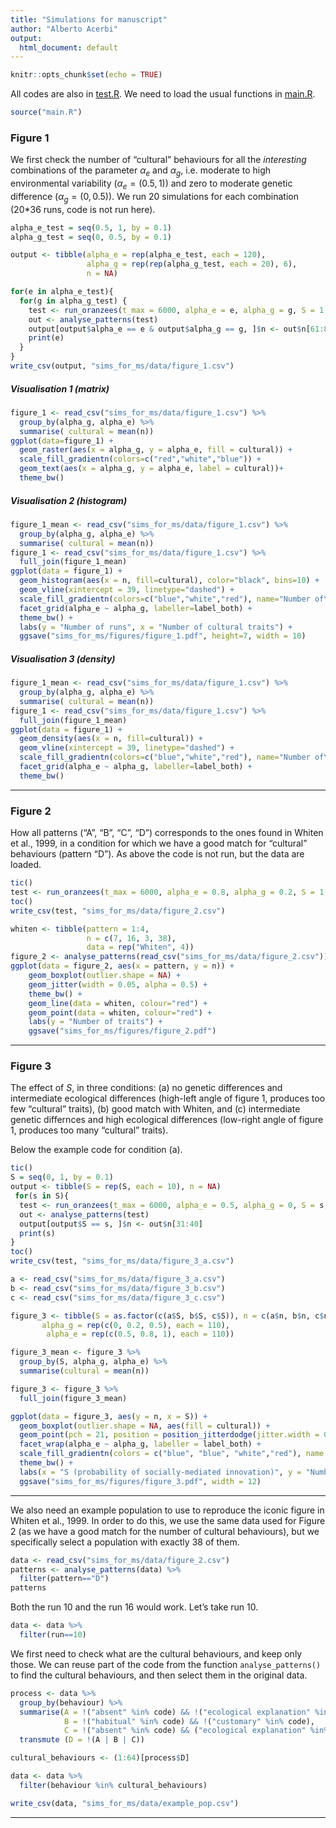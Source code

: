 ```yaml
---
title: "Simulations for manuscript"
author: "Alberto Acerbi"
output:
  html_document: default
---
```


```r
knitr::opts_chunk$set(echo = TRUE)
```

All codes are also in [test.R](test.R). We need to load the usual functions in [main.R](main.R).

```r
source("main.R")
```

### Figure 1 

We first check the number of "cultural" behaviours for all the *interesting* combinations of the parameter $\alpha_e$ and $\alpha_g$, i.e. moderate to high environmental variability ($\alpha_e=(0.5,1)$) and zero to moderate genetic difference ($\alpha_g=(0,0.5)$). We run 20 simulations for each combination (20*36 runs, code is not run here).

```r
alpha_e_test = seq(0.5, 1, by = 0.1)
alpha_g_test = seq(0, 0.5, by = 0.1)

output <- tibble(alpha_e = rep(alpha_e_test, each = 120), 
                 alpha_g = rep(rep(alpha_g_test, each = 20), 6),
                 n = NA)

for(e in alpha_e_test){
  for(g in alpha_g_test) {
    test <- run_oranzees(t_max = 6000, alpha_e = e, alpha_g = g, S = 1, init_world = TRUE, n_run = 20)
    out <- analyse_patterns(test)
    output[output$alpha_e == e & output$alpha_g == g, ]$n <- out$n[61:80]
    print(e)
  }
}
write_csv(output, "sims_for_ms/data/figure_1.csv")
```

##### Visualisation 1 (matrix)

```r
figure_1 <- read_csv("sims_for_ms/data/figure_1.csv") %>%
  group_by(alpha_g, alpha_e) %>%
  summarise( cultural = mean(n))
ggplot(data=figure_1) +
  geom_raster(aes(x = alpha_g, y = alpha_e, fill = cultural)) +
  scale_fill_gradientn(colors=c("red","white","blue")) +
  geom_text(aes(x = alpha_g, y = alpha_e, label = cultural))+
  theme_bw()
```

##### Visualisation 2 (histogram)

```r
figure_1_mean <- read_csv("sims_for_ms/data/figure_1.csv") %>%
  group_by(alpha_g, alpha_e) %>%
  summarise( cultural = mean(n))
figure_1 <- read_csv("sims_for_ms/data/figure_1.csv") %>%
  full_join(figure_1_mean)
ggplot(data = figure_1) + 
  geom_histogram(aes(x = n, fill=cultural), color="black", bins=10) +
  geom_vline(xintercept = 39, linetype="dashed") +
  scale_fill_gradientn(colors=c("blue","white","red"), name="Number of\ncultural traits") +
  facet_grid(alpha_e ~ alpha_g, labeller=label_both) +
  theme_bw() +
  labs(y = "Number of runs", x = "Number of cultural traits") +
  ggsave("sims_for_ms/figures/figure_1.pdf", height=7, width = 10)

```

##### Visualisation 3 (density)

```r
figure_1_mean <- read_csv("sims_for_ms/data/figure_1.csv") %>%
  group_by(alpha_g, alpha_e) %>%
  summarise( cultural = mean(n))
figure_1 <- read_csv("sims_for_ms/data/figure_1.csv") %>%
  full_join(figure_1_mean)
ggplot(data = figure_1) + 
  geom_density(aes(x = n, fill=cultural)) +
  geom_vline(xintercept = 39, linetype="dashed") +
  scale_fill_gradientn(colors=c("blue","white","red"), name="Number of\ncultural traits") +
  facet_grid(alpha_e ~ alpha_g, labeller=label_both) +
  theme_bw()
```

***

### Figure 2

How all patterns ("A", "B", "C", "D") corresponds to the ones found in Whiten et al., 1999, in a condition for which we have a good match for "cultural" behaviours (pattern "D"). As above the code is not run, but the data are loaded. 

```r
tic()
test <- run_oranzees(t_max = 6000, alpha_e = 0.8, alpha_g = 0.2, S = 1, init_world = TRUE, n_run = 20)
toc()
write_csv(test, "sims_for_ms/data/figure_2.csv")
```

```r
whiten <- tibble(pattern = 1:4, 
                 n = c(7, 16, 3, 38), 
                 data = rep("Whiten", 4)) 
figure_2 <- analyse_patterns(read_csv("sims_for_ms/data/figure_2.csv"))
ggplot(data = figure_2, aes(x = pattern, y = n)) +
    geom_boxplot(outlier.shape = NA) +
    geom_jitter(width = 0.05, alpha = 0.5) +
    theme_bw() +
    geom_line(data = whiten, colour="red") +
    geom_point(data = whiten, colour="red") +
    labs(y = "Number of traits") +
    ggsave("sims_for_ms/figures/figure_2.pdf")
```


***

### Figure 3

The effect of $S$, in three conditions: (a) no genetic differences and intermediate ecological differences (high-left angle of figure 1, produces too few "cultural" traits), (b) good match with Whiten, and (c) intermediate genetic differnces and high ecological differences (low-right angle of figure 1, produces too many "cultural" traits).

Below the example code for condition (a).

```r
tic()
S = seq(0, 1, by = 0.1)
output <- tibble(S = rep(S, each = 10), n = NA)
 for(s in S){
  test <- run_oranzees(t_max = 6000, alpha_e = 0.5, alpha_g = 0, S = s, init_world = TRUE, n_run = 10)
  out <- analyse_patterns(test)
  output[output$S == s, ]$n <- out$n[31:40]
  print(s)
}
toc()
write_csv(test, "sims_for_ms/data/figure_3_a.csv")
```

```r
a <- read_csv("sims_for_ms/data/figure_3_a.csv")
b <- read_csv("sims_for_ms/data/figure_3_b.csv")
c <- read_csv("sims_for_ms/data/figure_3_c.csv")

figure_3 <- tibble(S = as.factor(c(a$S, b$S, c$S)), n = c(a$n, b$n, c$n), 
       alpha_g = rep(c(0, 0.2, 0.5), each = 110), 
        alpha_e = rep(c(0.5, 0.8, 1), each = 110)) 

figure_3_mean <- figure_3 %>%
  group_by(S, alpha_g, alpha_e) %>%
  summarise(cultural = mean(n))

figure_3 <- figure_3 %>%
  full_join(figure_3_mean)

ggplot(data = figure_3, aes(y = n, x = S)) +
  geom_boxplot(outlier.shape = NA, aes(fill = cultural)) +
  geom_point(pch = 21, position = position_jitterdodge(jitter.width = 0.1), aes(fill=cultural)) +
  facet_wrap(alpha_e ~ alpha_g, labeller = label_both) +
  scale_fill_gradientn(colors = c("blue", "blue", "white","red"), name = "Number of\ncultural traits") +
  theme_bw() +
  labs(x = "S (probability of socially-mediated innovation)", y = "Number of cultural traits") +
  ggsave("sims_for_ms/figures/figure_3.pdf", width = 12)
```


***

We also need an example population to use to reproduce the iconic figure in Whiten et al., 1999. In order to do this, we use the same data used for Figure 2 (as we have a good match for the number of cultural behaviours), but we specifically select a population with exactly 38 of them.

```r
data <- read_csv("sims_for_ms/data/figure_2.csv")
patterns <- analyse_patterns(data) %>%
  filter(pattern=="D")
patterns
```

Both the run 10 and the run 16 would work. Let's take run 10.

```r
data <- data %>%
  filter(run==10)
```

We first need to check what are the cultural behaviours, and keep only those. We can reuse part of the code from the function `analyse_patterns()` to find the cultural behaviours, and then select them in the original data.

```r
process <- data %>%
  group_by(behaviour) %>%
  summarise(A = !("absent" %in% code) && !("ecological explanation" %in% code), 
            B = !("habitual" %in% code) && !("customary" %in% code),
            C = !("absent" %in% code) && ("ecological explanation" %in% code)) %>%
  transmute (D = !(A | B | C))

cultural_behaviours <- (1:64)[process$D]

data <- data %>%
  filter(behaviour %in% cultural_behaviours)

write_csv(data, "sims_for_ms/data/example_pop.csv")
```

***
